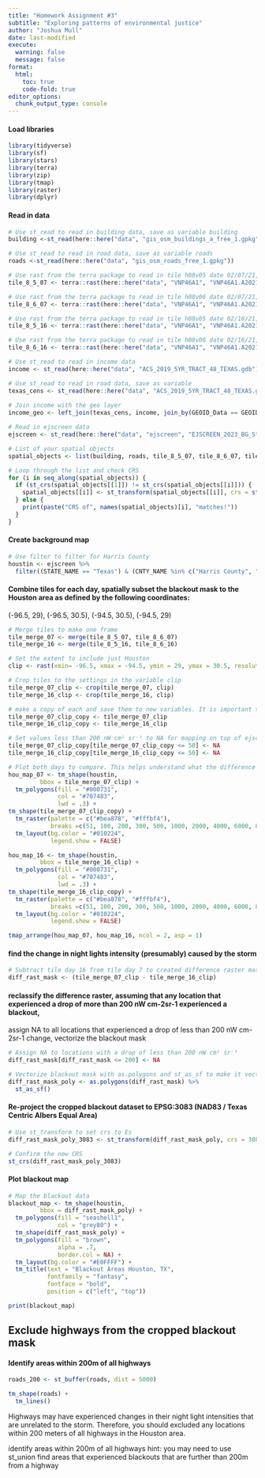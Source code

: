 ```yaml
---
title: "Homework Assignment #3"
subtitle: "Exploring patterns of environmental justice"
author: "Joshua Mull"
date: last-modified
execute:
  warning: false
  message: false
format:
  html:
    toc: true
    code-fold: true
editor_options: 
  chunk_output_type: console
---
```



#### Load libraries 
```r
library(tidyverse)
library(sf)
library(stars)
library(terra)
library(zip)
library(tmap)
library(raster)
library(dplyr)
```

#### Read in data 
```r
# Use st_read to read in building data, save as variable building
building <-st_read(here::here("data", "gis_osm_buildings_a_free_1.gpkg"))

# Use st_read to read in road data, save as variable roads
roads <-st_read(here::here("data", "gis_osm_roads_free_1.gpkg"))

# Use rast from the terra package to read in tile h08v05 date 02/07/21, save as variable tile_8_5_07
tile_8_5_07 <- terra::rast(here::here("data", "VNP46A1", "VNP46A1.A2021038.h08v05.001.2021039064328.tif"))

# Use rast from the terra package to read in tile h08v06 date 02/07/21, save as variable tile_8_6_07
tile_8_6_07 <- terra::rast(here::here("data", "VNP46A1", "VNP46A1.A2021038.h08v06.001.2021039064329.tif"))

# Use rast from the terra package to read in tile h08v05 date 02/16/21, save as variable tile_8_5_16
tile_8_5_16 <- terra::rast(here::here("data", "VNP46A1", "VNP46A1.A2021047.h08v05.001.2021048091106.tif"))

# Use rast from the terra package to read in tile h08v06 date 02/16/21, save as variable tile_8_6_16
tile_8_6_16 <- terra::rast(here::here("data", "VNP46A1", "VNP46A1.A2021047.h08v06.001.2021048091105.tif"))

# Use st_read to read in income data
income <- st_read(here::here("data", "ACS_2019_5YR_TRACT_48_TEXAS.gdb"), layer = "X19_INCOME")

# Use st_read to read in road data, save as variable 
texas_cens <- st_read(here::here("data", "ACS_2019_5YR_TRACT_48_TEXAS.gdb"), layer = "ACS_2019_5YR_TRACT_48_TEXAS")
 
# Join income with the geo layer
income_geo <- left_join(texas_cens, income, join_by(GEOID_Data == GEOID))

# Read in ejscreen data
ejscreen <- st_read(here::here("data", "ejscreen", "EJSCREEN_2023_BG_StatePct_with_AS_CNMI_GU_VI.gdb"), quiet = TRUE)

```

```r
# List of your spatial objects
spatial_objects <- list(building, roads, tile_8_5_07, tile_8_6_07, tile_8_5_16, tile_8_6_16, texas_cens, ejscreen)

# Loop through the list and check CRS
for (i in seq_along(spatial_objects)) {
  if (st_crs(spatial_objects[[1]]) != st_crs(spatial_objects[[i]])) {
    spatial_objects[[i]] <- st_transform(spatial_objects[[i]], crs = st_crs(building))
  } else {
    print(paste("CRS of", names(spatial_objects)[i], "matches!"))
  }
}
```

#### Create background map 
```r
# Use filter to filter for Harris County 
houstin <- ejscreen %>% 
  filter((STATE_NAME == "Texas") & (CNTY_NAME %in% c("Harris County", "Liberty County", "Austin County", "Waller County", "Montgomery County", "Chambers County", "Fort Bend County", "Galveston County", "Brazoria County", "Washington County", "Grimes County", "Burleson County", "Brazos County", "San Jacinto County", "Austin County", "Colorado County", "Matagorda County", "Wharton County", "Jackson County", "Polk County", "Walker County", "Hardin County", "Jefferson County", "Tyler County")))

```


#### Combine tiles for each day, spatially subset the blackout mask to the Houston area as defined by the following coordinates:
(-96.5, 29), (-96.5, 30.5), (-94.5, 30.5), (-94.5, 29)
```r
# Merge tiles to make one frame 
tile_merge_07 <- merge(tile_8_5_07, tile_8_6_07)
tile_merge_16 <- merge(tile_8_5_16, tile_8_6_16)

# Set the extent to include just Houston 
clip <- rast(xmin= -96.5, xmax = -94.5, ymin = 29, ymax = 30.5, resolution = .3, vals = 1)

# Crop tiles to the settings in the variable clip
tile_merge_07_clip <- crop(tile_merge_07, clip)
tile_merge_16_clip <- crop(tile_merge_16, clip)

# make a copy of each and save them to new variables. It is important that I keep values less than 200 for when I make a difference mask 
tile_merge_07_clip_copy <- tile_merge_07_clip
tile_merge_16_clip_copy <- tile_merge_16_clip 

# Set values less than 200 nW cm² sr⁻¹ to NA for mapping on top of ejscreen data. This excludes the backgroud from covering the ejscreen data, save as new variable. Note: I am not sure of the minimum light detected for the background. This number came from trial and error
tile_merge_07_clip_copy[tile_merge_07_clip_copy <= 50] <- NA
tile_merge_16_clip_copy[tile_merge_16_clip_copy <= 50] <- NA

# Plot both days to compare. This helps understand what the difference mask should look like 
hou_map_07 <- tm_shape(houstin, 
         bbox = tile_merge_07_clip) + 
  tm_polygons(fill = "#000731",
              col = "#707483",
              lwd = .3) +
tm_shape(tile_merge_07_clip_copy) + 
  tm_raster(palette = c("#bea878", "#fffbf4"),
            breaks =c(51, 100, 200, 300, 500, 1000, 2000, 4000, 6000, 8000, Inf)) + 
  tm_layout(bg.color = "#010224",
            legend.show = FALSE)

hou_map_16 <- tm_shape(houstin, 
         bbox = tile_merge_16_clip) + 
  tm_polygons(fill = "#000731",
              col = "#707483",
              lwd = .3) +
tm_shape(tile_merge_16_clip_copy) + 
  tm_raster(palette = c("#bea878", "#fffbf4"),
            breaks =c(51, 100, 200, 300, 500, 1000, 2000, 4000, 6000, 8000, Inf)) + 
  tm_layout(bg.color = "#010224",
            legend.show = FALSE)

tmap_arrange(hou_map_07, hou_map_16, ncol = 2, asp = 1)
```

#### find the change in night lights intensity (presumably) caused by the storm
```r
# Subtract tile day 16 from tile day 7 to created difference raster mask 
diff_rast_mask <- (tile_merge_07_clip - tile_merge_16_clip)
```

#### reclassify the difference raster, assuming that any location that experienced a drop of more than 200 nW cm-2sr-1 experienced a blackout,
assign NA to all locations that experienced a drop of less than 200 nW cm-2sr-1 change, vectorize the blackout mask
```r
# Assign NA to locations with a drop of less than 200 nW cm² sr⁻¹ 
diff_rast_mask[diff_rast_mask <= 200] <- NA 

# Vectorize blackout mask with as.polygons and st_as_sf to make it vector data instead of raster
diff_rast_mask_poly <- as.polygons(diff_rast_mask) %>% 
  st_as_sf()
```
 
#### Re-project the cropped blackout dataset to EPSG:3083 (NAD83 / Texas Centric Albers Equal Area)
```r
# Use st_transform to set crs to Es
diff_rast_mask_poly_3083 <- st_transform(diff_rast_mask_poly, crs = 3083)

# Confirm the new CRS
st_crs(diff_rast_mask_poly_3083)

```


#### Plot blackout map 
```r
# Map the blackout data
blackout_map <- tm_shape(houstin, 
         bbox = diff_rast_mask_poly) + 
  tm_polygons(fill = "seashell1",
              col = "grey80") + 
  tm_shape(diff_rast_mask_poly) +
  tm_polygons(fill = "brown", 
              alpha = .7,
              border.col = NA) + 
  tm_layout(bg.color = "#E0FFFF") + 
  tm_title(text = "Blackout Areas Houston, TX",
           fontfamily = "fantasy",
           fontface = "bold",
           position = c("left", "top"))

print(blackout_map)
```

## Exclude highways from the cropped blackout mask

#### Identify areas within 200m of all highways
```r
roads_200 <- st_buffer(roads, dist = 5000)

tm_shape(roads) + 
  tm_lines()

```


Highways may have experienced changes in their night light intensities that are unrelated to the storm. Therefore, you should excluded any locations within 200 meters of all highways in the Houston area.

identify areas within 200m of all highways
hint: you may need to use st_union
find areas that experienced blackouts that are further than 200m from a highway
